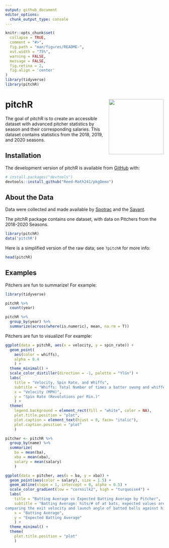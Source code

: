 ```yaml
---
output: github_document
editor_options: 
  chunk_output_type: console
---
```


<!-- README.md is generated from README.Rmd. Please edit that file -->

```r
knitr::opts_chunk$set(
  collapse = TRUE,
  comment = "#>",
  fig.path = "man/figures/README-",
  out.width = "75%",
  warning = FALSE,
  message = FALSE,
  fig.retina = 2,
  fig.align = 'center'
)
library(tidyverse)
library(pitchR)
```


# pitchR  <img src= "https://github.com/Reed-Math241/pkgGrpq/blob/master/figs/IMG_0175.png" align="right" width=175 />


<!-- badges: start -->
<!-- badges: end -->


The goal of pitchR is to create an accessible dataset with advanced pitcher statistics by season and their corresponding salaries.  This dataset contains statistics from the 2018, 2019, and 2020 seasons.

## Installation

The development version of pitchR is available from [GitHub](https://github.com/) with:

``` r
# install.packages("devtools")
devtools::install_github("Reed-Math241/pkgDemo")
```

## About the Data

Data were collected and made available by [Spotrac](https://www.spotrac.com/mlb/payroll/) and the [Savant](https://baseballsavant.mlb.com/statcast_search).

The pitchR package contains one dataset, with data on Pitchers from the 2018-2020 Seasons. 

```r
library(pitchR)
data('pitchR')
``` 

Here is a simplified version of the raw data; see `?pitchR` for more info: 

```r
head(pitchR)
```

## Examples

Pitchers are fun to summarize! For example:

```r
library(tidyverse)

pitchR %>% 
  count(year)

pitchR %>% 
  group_by(year) %>% 
  summarize(across(where(is.numeric), mean, na.rm = T))
```

Pitchers are fun to visualize! For example:

```r

ggplot(data = pitchR, aes(x = velocity, y = spin_rate)) +
  geom_point(
    aes(color = whiffs),
    alpha = 0.4
    ) +
  theme_minimal() +
  scale_color_distiller(direction = -1, palette = "YlGn") +
  labs(
    title = "Velocity, Spin Rate, and Whiffs",
    subtitle = "Whiffs: Total Number of times a batter swung and whiffed on the player's pitch",
    x = "Velocity (MPH)",
    y = "Spin Rate (Revolutions per Min.)"
    ) +
  theme(
    legend.background = element_rect(fill = "white", color = NA),
    plot.title.position = "plot",
    plot.caption = element_text(hjust = 0, face= "italic"),
    plot.caption.position = "plot"
    )

```

```r
pitcher <- pitchR %>%
  group_by(name) %>%
  summarize(
    ba = mean(ba),
    xba = mean(xba),
    salary = mean(salary)
    )

ggplot(data = pitcher, aes(x = ba, y = xba)) +
  geom_point(aes(color = salary), size = 1.5) +
  geom_abline(slope = 1, intercept = 0, alpha = 0.5) +
  scale_color_gradient(low = "cornsilk2", high = "turquoise4") +
  labs(
    title = "Batting Average vs Expected Batting Average by Pitcher",
    subtitle = "Batting Average: hits/# of at bats, expected values are derived by
comparing the exit velocity and launch angle of batted balls against historical outcomes",
    x = "Batting Average",
    y = "Expected Batting Average"
    ) +
  theme_minimal() +
  theme(
    plot.title.position = "plot"
    )


```








